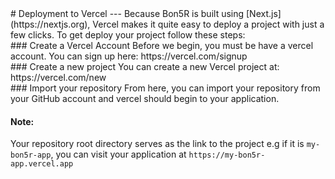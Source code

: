 

<PageTitle title="Deployment to Vercel" />

<Sidebar />
<MDXDocs>
  <DocsAd />
  # Deployment to Vercel
  <Contributors contributors={["manuanish"]} readTime={5} />
  ---
  Because Bon5R is built using [Next.js](https://nextjs.org), Vercel makes it quite easy
  to deploy a project with just a few clicks. To get deploy your project follow these steps:
  <br/>
  ### Create a Vercel Account
  Before we begin, you must be have a vercel account. You can sign up here: https://vercel.com/signup

  <br/>
  ### Create a new project
  You can create a new Vercel project at: https://vercel.com/new

  <br/>
  ### Import your repository
  From here, you can import your repository from your GitHub account and
  vercel should begin to your application.

  #### Note:
  Your repository root directory serves as the link to the project e.g if it is `my-bon5r-app`, you can visit
  your application at `https://my-bon5r-app.vercel.app`

  <NextPage
    nextPage="Heroku"
    previousPage="Deployment Guides"
    prevHref="/docs/deployment"
    nextHref="/docs/deployment/heroku"
  />
</MDXDocs>
